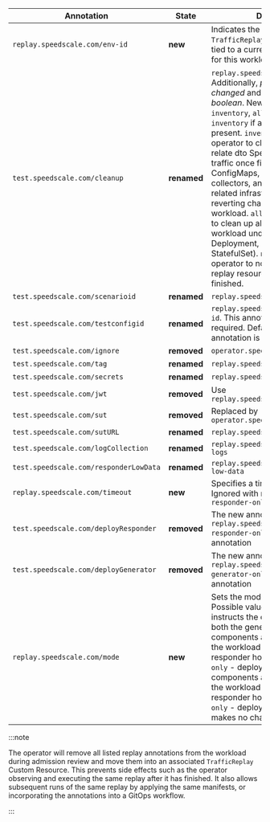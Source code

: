 | Annotation | State | Description | 
| ---------- | ----- | ----------- |
| `replay.speedscale.com/env-id` | **new** | Indicates the name of the `TrafficReplay` Custom Resource tied to a currently running replay for this workload. |
| `test.speedscale.com/cleanup`  | **renamed** |`replay.speedscale.com/cleanup`. Additionally, *possible values are changed* and this is *no longer boolean*. New values are: `inventory`, `all` or `none`. Defaults to `inventory` if annotation is not present. `inventory` instructs the operator to clean up all objects relate dto Speedscale's replay of traffic once finished (such as ConfigMaps, traffic generators, collectors, and responders, and related infrastructure), as well as reverting changes made to the workload. `all` instructs the operator to clean up all objects as well as the workload under test (such as a Deployment, Job, DaemonSet, or StatefulSet). `none` instructs the operator to not do anything with replay resources once a replay is finished. |
| `test.speedscale.com/scenarioid` | **renamed**| `replay.speedscale.com/snapshot-id` |
| `test.speedscale.com/testconfigid` | **renamed** | `replay.speedscale.com/testconfig-id`. This annotation is no longer required. Defaults to `standard` if annotation is not present. |
| `test.speedscale.com/ignore` | **removed** | `operator.speedscale.com/ignore` |
| `test.speedscale.com/tag` | **renamed** | `replay.speedscale.com/build-tag` |
| `test.speedscale.com/secrets` | **renamed** |`replay.speedscale.com/secrets` |
| `test.speedscale.com/jwt` | **removed** | Use `replay.speedscale.com/secrets` |
| `test.speedscale.com/sut` | **removed** | Replaced by `operator.speedscale.com/sut` |
| `test.speedscale.com/sutURL` | **renamed** | `replay.speedscale.com/sut-url` |
| `test.speedscale.com/logCollection` | **renamed** | `replay.speedscale.com/collect-logs` |
| `test.speedscale.com/responderLowData` | **renamed** | `replay.speedscale.com/responder-low-data` |
| `replay.speedscale.com/timeout` | **new** | Specifies a timeout for a replay. Ignored with replay mode is `responder-only` |
| `test.speedscale.com/deployResponder` | **removed** | The new annotation `replay.speedscale.com/mode: responder-only` replaces this annotation |
| `test.speedscale.com/deployGenerator` | **removed** | The new annotation `replay.speedscale.com/mode: generator-only` replaces this annotation |
| `replay.speedscale.com/mode` | **new** | Sets the mode for replaying. Possible values: `full-replay` - instructs the operator to deploy both the generator and responder components and make changes to the workload (such as adding responder host aliases), `responder-only` - deploys on the responder components and makes changes to the workload (such as adding responder host aliases), `generator-only` - deploys on the generator, makes no changes to the workload |

:::note

The operator will remove all listed replay annotations from the workload during admission review and move them into an associated `TrafficReplay` Custom Resource.
This prevents side effects such as the operator observing and executing the same replay after it has finished.
It also allows subsequent runs of the same replay by applying the same manifests, or incorporating the annotations into a GitOps workflow.

:::

